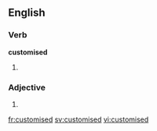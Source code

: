 ==English==

===Verb===
'''customised'''

# {{alternative spelling of|customized}}

===Adjective===
{{en-adj}}

# {{alternative spelling of|customized}}

[[fr:customised]]
[[sv:customised]]
[[vi:customised]]